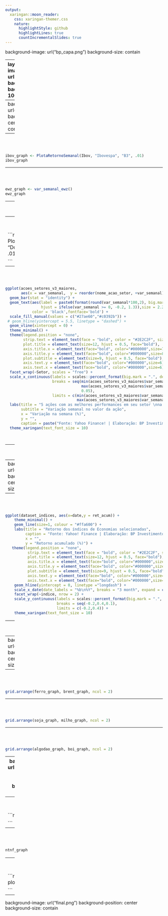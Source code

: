 ---
output:
  xaringan::moon_reader:
    css: xaringan-themer.css
    nature:
      highlightStyle: github
      highlightLines: true
      countIncrementalSlides: true
---
background-image: url("bp_capa.png")
background-size: contain

---
layout:true
background-image: url("BP_BP_Hor_PB.png")
background-size: 300px
background-position: 100% 0.5%


```{r, include=FALSE, warning=FALSE}

options(htmltools.dir.version = FALSE)

### Tamanho padrão dos gráficos -----------------
knitr::opts_chunk$set(
  fig.width=9,
  fig.height=6, 
  fig.retina=3,
 # fig.showtext = TRUE,
  out.width = "100%",
  cache = FALSE,
  echo = TRUE,
  message = FALSE, 
  warning = FALSE,
  fig.show = TRUE,
  hiline = TRUE
)


library(xaringanthemer)

xaringanthemer::style_mono_light(base_color = "#3c3c3c")


library(tidyverse)
library(Cairo)
library(gridExtra)
library(lubridate)
library(kableExtra)
library(readxl)
library(formattable)
library(sidrar)
library(rbcb)
library(ipeadatar)
library(fredr)
library(ggthemes)
library(qrmdata)
library(quantmod)
library(tidyquant)
library(ralger)
library(PerformanceAnalytics)
library(gridExtra)
library(reticulate)
library(Quandl)
library(timetk)
library(scales)
library(GetTDData)
library(RColorBrewer)
library(ggrepel)
library(XML)
library(glue)
library(bizdays)

options(scipen = 999)


#setwd("C:\\Users\\pc\\Desktop\\BP_Investimentos\\BPMacro\\docs")

```


```{r, include=FALSE, warning=FALSE}

# segunda-feira
dt_inicio_semana = as.Date("2021-12-27")

# sexta-feira
dt_fim_semana = as.Date("2021-12-31")
dt_commoditie_final_semana = "31/12/2021"


#setwd("C:\\Users\\pc\\Desktop\\BP_Investimentos\\BPMacro\\docs")
setwd("C:\\Users\\BI-Assessor\\Desktop\\BP_Investimentos\\BPMacro\\docs")


# Configura API Fred
fred_key <- "5b0e1127100c4f575b6f76a23fcdfcfe"
fredr_set_key(fred_key)


################################################################################
######## Função - Leitura ------------------------------------------------------
################################################################################

LimpaBase <- function(Tabela){
  
  Tabela %>%
    mutate(Semana = epiweek(date),
           Ano = year(date)) %>%
    filter(!is.na(value))
}

TabelaVix <- data.frame(date = as.Date("2021-09-24"), # inserir última sexta-feira
                        series_id = "VIXCLS",
                        value = 17.75, # inserir último valor da sexta-feira
                        realtime_start = NA,
                        realtime_end = NA,
                        Semana = 38, # aumentar número da semana
                        Ano = 2021)

################################################################################
######## Baixa Tabelas ---------------------------------------------------------
################################################################################

DJCA <- fredr("DJCA") %>%
  LimpaBase()

SP500 <- fredr("SP500") %>%
  LimpaBase()

Vix <- fredr("VIXCLS") %>%
  LimpaBase() %>%
  bind_rows(TabelaVix)

Ibov <- ipeadata("GM366_IBVSP366") %>%
  LimpaBase()


Dolar <- ipeadata("GM366_ERC366") %>%
  LimpaBase()


Euro <- ipeadata("GM366_EUROC366") %>%
  LimpaBase()


################################################################################
####### Define função que plota retorno semanal --------------------------------
################################################################################

PlotaRetornoSemanal <- function(Tabela, Nome, Fonte, step) {
  
  DataMaisRecente = as.character.Date(max(Tabela$date[is.numeric(Tabela$value)]), 
                                      format = "%d/%m/%Y")
  
  
  ### condição para registrar negativos e positivos com cores diferentes ### 
  
  Tabela <- Tabela %>%
    group_by(Ano, Semana) %>%
    filter(date == max(date)) %>%
    ungroup() %>%
    mutate(VarSemanal = value/lag(value)-1) %>%
    filter(Ano == 2021) %>%
    select(VarSemanal, Semana) %>% 
    mutate(Color = ifelse(VarSemanal < 0, "negativo","green"))
    

    ggplot(Tabela, aes(x = Semana,  y = VarSemanal, fill = Color)) + 
    geom_col() + 
    geom_text(aes(label = paste0(format(round(VarSemanal*100,2), big.mark = ".", decimal.mark = ","),"%"),
                  vjust = ifelse(VarSemanal >= 0, -0.5, 1.5)),size = 2.2,
                  color = 'black',fontface='bold') +
    scale_fill_manual(values = c("#27ae60","#c0392b")) +
    geom_hline(yintercept = 0) +
    theme_minimal() +
    scale_y_continuous(labels = scales::percent_format(big.mark = ".", decimal.mark = ","),
                       breaks = seq(-1,1,step),
                       limits = c(min(Tabela$VarSemanal)-0.005, max(Tabela$VarSemanal)+0.005)) + 
  theme(legend.position = "none",
          strip.text = element_text(face = "bold", color = "#2E2C2F", size = "11"),
          plot.title = element_text(size=15, hjust = 0.5, face="bold"),
          axis.title.x = element_text(face="bold", color="#000000",size = 9),
          axis.title.y = element_text(face="bold", color="#000000",size = 9),
          plot.subtitle = element_text(size=9, hjust = 0.5, face="bold"),
          axis.text.y = element_text(face="bold", color="#000000",size = 8),
          axis.text.x = element_text(face="bold", color="#000000",size = 8)) +
    labs(title = paste(Nome, "-", "Variação Semanal"), y = "Variação",
         subtitle = paste("Última atualização:", 
                          DataMaisRecente),
         caption = paste("Fonte:", Fonte, "| Elaboração: BP Investimentos")) +
    scale_x_continuous(breaks = 1:52, expand = c(0,0.5)) +
    theme_xaringan(text_font_size = 10)
  

}


####################################################################################
###### EWZ -------------------------------------------------------------------------
####################################################################################


var_semanal_ewz <- function() {
  
  
  # Obtain Treasury yield data
  ewz <- getSymbols(Symbols = "EWZ", src = "yahoo", auto.assign = FALSE)
  
  
  # coluna com data
  ewz <- data.frame(date=index(ewz), coredata(ewz))
  
  # filtrando a partir de 2020
  ewz_fil <- ewz %>%
    dplyr::select(date, EWZ.Close) %>% 
    dplyr::rename(Close = "EWZ.Close") %>% 
    dplyr::filter(date >= "2021-01-01")
  
  # removendo NA
  ewz_fil <- na.omit(ewz_fil)
  
  ewz_fil_var <- ewz_fil %>%
  #  filter(date >= "2021-01-01") %>%
    as.data.frame() %>% 
    mutate(dia = weekdays(date),
           semana = epiweek(date)) %>% 
 #   filter(dia %in% c("segunda-feira", "sexta-feira")) %>% 
    filter(dia %in% c("segunda-feira", "quinta-feira")) %>% 
    mutate(var_semanal =  Close/lag(Close)-1) %>% 
#    filter(dia %in% c("sexta-feira")) %>% 
    filter(dia %in% c("quinta-feira")) %>% 
    mutate(Color = ifelse(var_semanal < 0, "negativo","green"))
  
  

  DataMaisRecente <- ewz_fil_var %>% 
    slice(which.max(date)) %>% 
    select(date)
  
  
  
  graph_ewz <- ggplot(ewz_fil_var, aes(x = semana,  y = var_semanal, fill = Color)) + 
    geom_col() + 
    geom_text(aes(label = paste0(format(round(var_semanal*100,2), big.mark = ".", decimal.mark = ","),"%"),
                  vjust = ifelse(var_semanal >= 0, -0.5, 1.5)),size = 2.2,
              color = 'black',fontface='bold') +
   scale_fill_manual(values = c("#27ae60","#c0392b")) +
    geom_hline(yintercept = 0) +
    theme_minimal() +
     scale_y_continuous(labels = scales::percent_format(big.mark = ".", decimal.mark = ","),
                       breaks = seq(-1,1,0.05),
                       limits = c(min(ewz_fil_var$var_semanal)-0.05,max(ewz_fil_var$var_semanal)+ 0.05)) + 
     theme(legend.position = "none",
          strip.text = element_text(face = "bold", color = "#2E2C2F", size = "11"),
          plot.title = element_text(size=15, hjust = 0.5, face="bold"),
          axis.title.x = element_text(face="bold", color="#000000",size = 9),
          axis.title.y = element_text(face="bold", color="#000000",size = 9),
          plot.subtitle = element_text(size=9, hjust = 0.5, face="bold"),
          axis.text.y = element_text(face="bold", color="#000000",size = 8),
          axis.text.x = element_text(face="bold", color="#000000",size = 8)) +
    labs(title = paste("EWZ - Variação Semanal"),
         y = "Variação",
         x = "Semana",
         subtitle = paste("Última atualização:", 
                          format(DataMaisRecente, "%d/%m/%Y")),
         caption = paste("Fonte: Yahoo Finance! | Elaboração: BP Investimentos")) +
    scale_x_continuous(breaks = 1:52, expand = c(0,0.5)) +
    theme_xaringan(text_font_size = 10)
  
  

  
  return(graph_ewz)
  
  
}


##########################################################################################
############## Variação semanal ações ----------------------------------------------------
##########################################################################################


#################################################################
##### Função para capturar dados de setores ---------------------
#################################################################

# indicadores_acao <- function(page) {
#   
#   
#   tabela <- table_scrap(paste0("https://www.ivalor.com.br/empresas/listagem?p=",page))
#   
#   
#   return(tabela)
#   
# }
# 
# paginas <- c(1,2,3,4,5,6,7,8,9,10,11,12,13,14,15,16,17,18,19,20,21,22,23,24,25,26,27)
# 
# # aplicando loop para obter os indicadores das ações armazenados em um só dataframe
# indicadores_setores <- map_df(paginas, indicadores_acao)
# 
# indicadores_setores_v2 <- indicadores_setores %>% 
#   mutate(Ações = strsplit(as.character(Ações), " ")) %>% 
#   unnest(Ações)
# 
# indicadores_setores_v2$Ações <- str_trim(indicadores_setores_v2$Ações)
# 
# indicadores_setores_v2 <- indicadores_setores_v2 %>% filter(Ações != "")
# 
# indicadores_setores_v2 <- indicadores_setores_v2 %>% dplyr::mutate(acoes_sa = paste0(Ações, ".SA"))
# 
# 
# write.csv2(indicadores_setores_v2, "indicadores_setores_v2.csv", row.names = F)

######################################################################################
############# Buscando ações ---------------------------------------------------------
######################################################################################


indicadores_setores_v2 <- read.csv2("indicadores_setores_v2.csv")


# acoes_setores <- tq_get(indicadores_setores_v2$acoes_sa,
#                         from = dt_inicio_semana,
#                         to = dt_fim_semana,
#                         get = "stock.prices")
# 
# 
# # # Salvando em csv ------------------------
# write.csv2(acoes_setores, "acoes_setores.csv", row.names = F)


# # Carregando csv -----------------------
 acoes_setores <- read.csv2("acoes_setores.csv")


acoes_setores$date <- ymd(acoes_setores$date)

# Unindo com banco de setores --------------------------------
acoes_setores_v2 <- acoes_setores %>% left_join(indicadores_setores_v2, by = c("symbol" = "acoes_sa"))

# Vetor de tickets repetidos de ações ------------------------------
tickets_repetidos <- c("BIDI4.SA", "BIDI3.SA", "SAPR4.SA", "ELET6.SA")

# Removendo ações com pouco volume; Removendo ações com tickets repetidos; Filtrando seg e sex; 
# Criando a variação semanal; Criando nova coluna com o nome da ação; selecionando colunas de interesse
acoes_setores_v3 <- acoes_setores_v2 %>%
  mutate(dia = weekdays(date)) %>% 
  dplyr::filter(volume >= 500000) %>% 
  dplyr::filter(!symbol %in% tickets_repetidos) %>% 
  dplyr::filter(dia %in% c("terça-feira", "quinta-feira")) %>% 
  dplyr::group_by(symbol) %>% 
  dplyr::mutate(var_semanal =  (close/lag(close))-1) %>% 
  dplyr::filter(dia %in% c("quinta-feira")) %>% 
  dplyr::mutate(Color = ifelse(var_semanal < 0, "negativo","green")) %>% 
  dplyr::filter(date == max(date)) %>% 
  dplyr::mutate(nome_acao_setor = paste0(Empresa, " (",Ações, ")")) %>% 
  dplyr::select(nome_acao_setor, date, var_semanal, dia, Color, Setor)


# 5 maiores altas da semana em cada grupo ----------------------
acoes_setores_v3_maiores <- acoes_setores_v3 %>% 
  arrange(desc(var_semanal)) %>% 
  group_by(Setor) %>%
  slice(1:5) %>% 
  filter(Setor %in% c("Bens Industriais", "Consumo Cíclico",
                      "Consumo não Cíclico", "Financeiro",
                      "Materiais Básicos", "Petróleo. Gás e Biocombustíveis",
                      "Tecnologia da Informação", "Utilidade Pública", "Saúde"))


# 5 menores altas da semana em cada grupo ----------------------
acoes_setores_v3_menores <- acoes_setores_v3 %>% 
  arrange(var_semanal) %>% 
  group_by(Setor) %>%
  slice(1:5) %>% 
  filter(Setor %in% c("Bens Industriais", "Consumo Cíclico",
                      "Consumo não Cíclico", "Financeiro",
                      "Materiais Básicos", "Petróleo. Gás e Biocombustíveis",
                      "Tecnologia da Informação", "Utilidade Pública", "Saúde"))

# 
# # Unindo bancos ---------------------------------
# acoes_setores_complete <- rbind(acoes_setores_v3_maiores, acoes_setores_v3_menores)
# 
# 
# # Selecionando setores de interesse ------------------------------------
# acoes_setores_complete <- acoes_setores_complete %>% filter(Setor %in% c("Bens Industriais", "Consumo Cíclico",
#                                                                           "Consumo não Cíclico", "Financeiro",
#                                                                           "Materiais Básicos", "Petróleo. Gás e Biocombustíveis",
#                                                                            "Tecnologia da Informação", "Utilidade Pública"))
# 
# 
# # Transformando em dataframe --------------------------------
# acoes_setores_complete <- acoes_setores_complete %>% as.data.frame()
# 
# 
# # Gráfico 1  -----------------------------------------
# 
# acoes_setores_complete_pt1 <- acoes_setores_complete %>%
#                               filter(Setor %in% c("Bens Industriais", "Consumo Cíclico",
#                                                    "Consumo não Cíclico", "Financeiro"))
# 
# 
# # Gráfico 2  -----------------------------------------
# 
# acoes_setores_complete_pt2 <- acoes_setores_complete %>%
#   filter(Setor %in% c("Materiais Básicos", "Petróleo. Gás e Biocombustíveis",
#                       "Tecnologia da Informação", "Utilidade Pública"))


##########################################################################################
############ Retorno Índices -------------------------------------------------------------
##########################################################################################




#################################################################
##### Função dos retornos e volatilidade por setor --------------
#################################################################


indexes <- c("^BVSP", "^GSPC", "^IXIC", "^FTSE", "^GDAXI", "^FCHI",
             "^STOXX50E", "^N225", "000001.SS","^KS11")


  cotacao_do_setor <- quantmod::getSymbols(indexes, # vetor com os dados
                                 src = "yahoo", # fonte
                                 from="2021-01-01", # data inicial
                                 #  to="2021-04-02", # data final
                                 periodicity="daily", # cotação diária
                                 auto.assign = T,
                                 warnings = F)
  
  china <- `000001.SS`
  
  ###################### Calculando o Retorno ######################
  
  calc_ret_index <- function(index) {
  
  # calculando o retorno 
    dataset_test <- PerformanceAnalytics::Return.calculate(index, method = "discrete")
  
  # transformando NA em zero
    dataset_test[1,] = 0 
  
  # removendo NA
    dataset_test <- na.omit(dataset_test)
    
    dataset_test <- dataset_test[,4]
  
  # pesos 
    dataset_test <- PerformanceAnalytics::Return.portfolio(dataset_test)
  
  # transformando em dataframe
    dataset_test <- data.frame(date=index(dataset_test), coredata(dataset_test))
  
  # criando coluna com nome da carteira e mudando nome do retorno // calculando retorno acumulado //  retorno começando em zero
    teste <- dataset_test %>%
    dplyr::rename(retorno_diario = "portfolio.returns") %>%
    dplyr::mutate(cr = cumprod(1 + retorno_diario)) %>%
    dplyr::mutate(ret_acum = (cr - 1)) %>% 
    dplyr::select(date, ret_acum)
  
  return(teste)
  
  }
  
  FTSE_ret <- as.data.frame(calc_ret_index(FTSE))  
  BVSP_ret <- as.data.frame(calc_ret_index(BVSP))  
  GSPC_ret <- as.data.frame(calc_ret_index(GSPC))  
  GDAXI_ret <- as.data.frame(calc_ret_index(GDAXI))  
  IXIC_ret <- as.data.frame(calc_ret_index(IXIC))  
  FCHI_ret <- as.data.frame(calc_ret_index(FCHI))  
  STOXX50E_ret <- as.data.frame(calc_ret_index(STOXX50E))  
  N225_ret <- as.data.frame(calc_ret_index(N225))  
  china_ret <- as.data.frame(calc_ret_index(china)) 
  KS11_ret <- as.data.frame(calc_ret_index(KS11))  
  
  
  FTSE_ret <- FTSE_ret %>% dplyr::mutate(indice = "FTSE 100 (Inglaterra)")
  BVSP_ret <- BVSP_ret %>% dplyr::mutate(indice = "Ibovespa (Brasil)")
  IXIC_ret <- IXIC_ret %>% dplyr::mutate(indice = "Nasdaq (EUA)")
  GSPC_ret <- GSPC_ret %>% dplyr::mutate(indice = "S&P 500 (EUA)")
  GDAXI_ret <- GDAXI_ret %>% dplyr::mutate(indice = "DAX (Alemanha)")
  FCHI_ret <- FCHI_ret %>% dplyr::mutate(indice = "CAC 40 (França)")
  STOXX50E_ret <- STOXX50E_ret %>% dplyr::mutate(indice = "Euro Stoxx 50 (Zona do Euro)")
  N225_ret <- N225_ret %>% dplyr::mutate(indice = "Nikkei 225 (Japão)")
  china_ret <- china_ret %>% dplyr::mutate(indice = "SSE Index (China)")
  KS11_ret <- KS11_ret %>% dplyr::mutate(indice = "KOSPI Index (Coreia do Sul)")
  
  
  dataset_indices <- rbind(FTSE_ret,IXIC_ret, BVSP_ret, GSPC_ret, GDAXI_ret, FCHI_ret, STOXX50E_ret, N225_ret, china_ret, KS11_ret)


  
##############################################################
##### Titulos de 10 anos USA --------------------------------
##############################################################

# Obtain Treasury yield data
t10yr <- getSymbols(Symbols = "DGS10", src = "FRED", auto.assign = FALSE)


# coluna com data
t10yr_df <- data.frame(date=index(t10yr), coredata(t10yr))

# filtrando a partir de 2020
t10yr_df_F <- t10yr_df %>% dplyr::filter(date >= "2020-01-03")

# removendo NA
t10yr_df_F <- na.omit(t10yr_df_F)



##############################################################
##### Titulos de 30 anos USA ---------------------------------
##############################################################

# Obtain Treasury yield data
t30yr <- getSymbols(Symbols = "DGS30", src = "FRED", auto.assign = FALSE)

# coluna com data
t30yr_df <- data.frame(date=index(t30yr), coredata(t30yr))

# filtrando a partir de 2020
t30yr_df_F <- t30yr_df %>% dplyr::filter(date >= "2020-01-01")

# removendo NA
t30yr_df_F <- na.omit(t30yr_df_F)



##############################################################
##### Titulos de 5 anos USA ---------------------------------
##############################################################

# Obtain Treasury yield data
t05yr <- getSymbols(Symbols = "DGS5", src = "FRED", auto.assign = FALSE)

# coluna com data
t05yr_df <- data.frame(date=index(t05yr), coredata(t05yr))

# filtrando a partir de 2020
t05yr_df_F <- t05yr_df %>% dplyr::filter(date >= "2020-01-01")

# removendo NA
t05yr_df_F <- na.omit(t05yr_df_F)


##################################################################
############### Gráfico com todos os titulos ---------------------
##################################################################

# juntando todos os bounds
all_bounds <- list(t10yr_df_F, t30yr_df_F, t05yr_df_F) %>%
               purrr::reduce(full_join, by = "date")

# renomeando as colunas
all_bounds <- all_bounds %>% dplyr::rename(`30 anos` = "DGS30",
                                    `10 anos` = "DGS10",
                                    `5 anos` = "DGS5")

# transformando dataset em long
all_bounds_gather <- all_bounds %>% gather(titulo_ano, rendimento, -date)

# observando se tem NA
which(is.na(all_bounds_gather$rendimento), arr.ind=TRUE)

# definindo a ordem da legenda
all_bounds_gather$titulo_ano <- factor(all_bounds_gather$titulo_ano,
                                       levels = c("5 anos",
                                                  "10 anos",
                                                  "30 anos"))




################################################################################
#################### Commodities --------------------------------------------------
################################################################################


# usando a versão e o enviroment desejado do Anaconda ----------------------
#use_python("C:\\Users\\pc\\anaconda3\\python.exe", required = TRUE)


# conferindo a versão e o enviroment ----------------------------
#repl_python()


#reticulate::py_install("investpy", pip = TRUE, envname = "r-reticulate")



# pacotes Python ------------------------------------
pd <- import("pandas")
# matplotlib <- import("matplotlib")
# random <- import("random")
# statsmodels <- import("statsmodels")
# np <- import("numpy")
# math <- import("math")
wb <- import("pandas_datareader")
investpy <- import("investpy")



############ Petróleo -------------------------------------

# Crude Oil Futures, Continuous Contract #1 (CL1) (Front Month)


search_result_brent <- investpy$search_quotes(text = "Brent Oil", n_results = as.integer(1))


brent_futuro <- search_result_brent$retrieve_historical_data(from_date = '01/01/2020', to_date = dt_commoditie_final_semana)


# coluna com data
brent_futuro$data <- row.names(brent_futuro)
brent_futuro$data <- ymd(brent_futuro$data)


brent_graph <- ggplot(brent_futuro, aes(x = data, y = Close)) +
  geom_line(size = 1.1, colour = "#ffa600") +
  labs(y="Preço do contrato futuro (em Dólar)", x="", fill="",
       title = "Petróleo Brent Futuros - Dez 21 (BZ1)",
       caption = "Fonte: Investing.com | Elaboração: BP Investimentos",
       colour = "") +
  theme_minimal() +
  theme(legend.position = "bottom",
        strip.text = element_text(face = "bold", size = "11"),
        plot.title = element_text(size=17, hjust = 0.5, face="bold"),
        plot.subtitle = element_text(color = "dodgerblue4", hjust = 0.5, face="bold", size = 12),
        axis.text.y = element_text(face="bold", color="#000000",size=10),
        axis.text.x = element_text(face="bold", color="#000000",size=10),
        axis.title.y = element_text(size = 10)) +
  scale_y_continuous(labels = scales::dollar_format(prefix = "US$",
                                                    big.mark = ".",
                                                    decimal.mark = ","),
                     breaks = c(15,25,35,45,55,65,75,85,95),
                     limits = c(15,95)) +
  scale_x_date(date_labels = "%b\n%Y", breaks = "3 month") +
  theme_xaringan(text_font_size = 10)


############## Ferro ---------------------------------------

# https://br.investing.com/commodities/iron-ore-62-cfr-futures-streaming-chart

search_result <- investpy$search_quotes(text = "Iron CFR Futures", n_results = as.integer(1))


ferro_futuros <- search_result$retrieve_historical_data(from_date = '01/01/2020', to_date = dt_commoditie_final_semana)


# coluna com data
ferro_futuros$data <- row.names(ferro_futuros)
ferro_futuros$data <- ymd(ferro_futuros$data)


ferro_graph <- ggplot(ferro_futuros, aes(x = data, y = Close)) +
  geom_line(size = 1.1, colour = "#ffa600") +
  labs(y="Preço do contrato futuro (em Dólar)", x="", fill="",
       title = "Minério de ferro 62% Futuros",
       caption = "Fonte: Investing.com | Elaboração: BP Investimentos",
       colour = "") +
  theme_minimal() +
  theme(legend.position = "bottom",
        strip.text = element_text(face = "bold", size = "11"),
        plot.title = element_text(size=17, hjust = 0.5, face="bold"),
        plot.subtitle = element_text(color = "dodgerblue4", hjust = 0.5, face="bold", size = 12),
        axis.text.y = element_text(face="bold", color="#000000",size=10),
        axis.text.x = element_text(face="bold", color="#000000",size=10),
        axis.title.y = element_text(size = 10)) +
  scale_y_continuous(labels = scales::dollar_format(prefix = "US$",
                                                    big.mark = ".",
                                                    decimal.mark = ","),
                     breaks = c(70,110,150,190,230),
                     limits = c(70, 230)) +
  scale_x_date(date_labels = "%b\n%Y", breaks = "3 month") +
  theme_xaringan(text_font_size = 10)



############ Soja -------------------------------------


search_result_soja <- investpy$search_quotes(text = "us-soybeans", n_results = as.integer(1))


soja_futuro <- search_result_soja$retrieve_historical_data(from_date = '01/01/2020', to_date = dt_commoditie_final_semana)


# coluna com data
soja_futuro$data <- row.names(soja_futuro)
soja_futuro$data <- ymd(soja_futuro$data)


soja_graph <- ggplot(soja_futuro, aes(x = data, y = Close)) +
  geom_line(size = 1.1, colour = "#ffa600") +
  labs(y="Preço do contrato futuro (em Dólar)", x="", fill="",
       title = "Soja NY Futuros - Dez 21 (ZSX1)",
       caption = "Fonte: Investing.com | Elaboração: BP Investimentos",
       colour = "") +
  theme_minimal() +
  theme(legend.position = "bottom",
        strip.text = element_text(face = "bold", size = "11"),
        plot.title = element_text(size=17, hjust = 0.5, face="bold"),
        plot.subtitle = element_text(color = "dodgerblue4", hjust = 0.5, face="bold", size = 12),
        axis.text.y = element_text(face="bold", color="#000000",size=10),
        axis.text.x = element_text(face="bold", color="#000000",size=10),
        axis.title.y = element_text(size = 10)) +
  scale_y_continuous(labels = scales::dollar_format(prefix = "US$",
                                                    big.mark = ".",
                                                    decimal.mark = ","),
                     breaks = seq(800,1800,200),
                     limits = c(800,1800)) +
  scale_x_date(date_labels = "%b\n%Y", breaks = "3 month") +
  theme_xaringan(text_font_size = 10)


############ Milho -------------------------------------


search_result_milho <- investpy$search_quotes(text = "us-corn", n_results = as.integer(1))


milho_futuro <- search_result_milho$retrieve_historical_data(from_date = '01/01/2020', to_date = dt_commoditie_final_semana)


# coluna com data
milho_futuro$data <- row.names(milho_futuro)
milho_futuro$data <- ymd(milho_futuro$data)


milho_graph <- ggplot(milho_futuro, aes(x = data, y = Close)) +
  geom_line(size = 1.1, colour = "#ffa600") +
  labs(y="Preço do contrato futuro (em Dólar)", x="", fill="",
       title = "Milho NY Futuros - Dez 21 (ZCZ1)",
       caption = "Fonte: Investing.com | Elaboração: BP Investimentos",
       colour = "") +
  theme_minimal() +
  theme(legend.position = "bottom",
        strip.text = element_text(face = "bold", size = "11"),
        plot.title = element_text(size=17, hjust = 0.5, face="bold"),
        plot.subtitle = element_text(color = "dodgerblue4", hjust = 0.5, face="bold", size = 12),
        axis.text.y = element_text(face="bold", color="#000000",size=10),
        axis.text.x = element_text(face="bold", color="#000000",size=10),
        axis.title.y = element_text(size = 10)) +
  scale_y_continuous(labels = scales::dollar_format(prefix = "US$",
                                                    big.mark = ".",
                                                    decimal.mark = ","),
                     breaks = seq(250,800,100),
                     limits = c(250,800)) +
  scale_x_date(date_labels = "%b\n%Y", breaks = "3 month") +
  theme_xaringan(text_font_size = 10)


############ Algodão -------------------------------------


search_result_algodao <- investpy$search_quotes(text = "us-cotton-no.2", n_results = as.integer(1))


algodao_futuros <- search_result_algodao$retrieve_historical_data(from_date = '01/01/2020', to_date = dt_commoditie_final_semana)


# coluna com data
algodao_futuros$data <- row.names(algodao_futuros)
algodao_futuros$data <- ymd(algodao_futuros$data)


algodao_graph <- ggplot(algodao_futuros, aes(x = data, y = Close)) +
  geom_line(size = 1.1, colour = "#ffa600") +
  labs(y="Preço do contrato futuro (em Dólar)", x="", fill="",
       title = "Algodão NY nº2 Futuros - Dez 21 (CTZ1)",
       caption = "Fonte: Investing.com | Elaboração: BP Investimentos",
       colour = "") +
  theme_minimal() +
  theme(legend.position = "bottom",
        strip.text = element_text(face = "bold", size = "11"),
        plot.title = element_text(size=17, hjust = 0.5, face="bold"),
        plot.subtitle = element_text(color = "dodgerblue4", hjust = 0.5, face="bold", size = 12),
        axis.text.y = element_text(face="bold", color="#000000",size=10),
        axis.text.x = element_text(face="bold", color="#000000",size=10),
        axis.title.y = element_text(size = 10)) +
  scale_y_continuous(labels = scales::dollar_format(prefix = "US$",
                                                    big.mark = ".",
                                                    decimal.mark = ","),
                     breaks = seq(40,120,20),
                     limits = c(40,120)) +
  scale_x_date(date_labels = "%b\n%Y", breaks = "3 month") +
  theme_xaringan(text_font_size = 10)



############ Boi Gordo -------------------------------------


search_result_boi_gordo <- investpy$search_quotes(text = "live-cattle", countries = as.list("brazil"), n_results = as.integer(1))


boi_gordo_futuros <- search_result_boi_gordo$retrieve_historical_data(from_date = '01/01/2020', to_date = dt_commoditie_final_semana)


# coluna com data
boi_gordo_futuros$data <- row.names(boi_gordo_futuros)
boi_gordo_futuros$data <- ymd(boi_gordo_futuros$data)


boi_graph <- ggplot(boi_gordo_futuros, aes(x = data, y = Close)) +
  geom_line(size = 1.1, colour = "#ffa600") +
  labs(y="Preço do contrato futuro (em Real)", x="", fill="",
       title = "Boi Gordo Futuros - Dez 21 (BGIc1)",
       caption = "Fonte: Investing.com | Elaboração: BP Investimentos",
       colour = "") +
  theme_minimal() +
  theme(legend.position = "bottom",
        strip.text = element_text(face = "bold", size = "11"),
        plot.title = element_text(size=17, hjust = 0.5, face="bold"),
        plot.subtitle = element_text(color = "dodgerblue4", hjust = 0.5, face="bold", size = 12),
        axis.text.y = element_text(face="bold", color="#000000",size=10),
        axis.text.x = element_text(face="bold", color="#000000",size=10),
        axis.title.y = element_text(size = 10)) +
  scale_y_continuous(labels = scales::dollar_format(prefix = "R$",
                                                    big.mark = ".",
                                                    decimal.mark = ","),
                     breaks = seq(180,330,30),
                     limits = c(180,330)) +
  scale_x_date(date_labels = "%b\n%Y", breaks = "3 month") +
  theme_xaringan(text_font_size = 10)



##############################################################################################
########### RENDA FIXA -----------------------------------------------------------------------
##############################################################################################


# fazendo download das NTN-B's
GetTDData::download.TD.data('NTN-B')
ntnb <- GetTDData::read.TD.files(dl.folder = 'TD Files',
                                 asset.codes = 'NTN-B')


ntnb <- ntnb %>% filter(asset.code !="NTN-B 150535")



download.TD.data('NTN-F')
ntnf <- read.TD.files(dl.folder = 'TD Files',
                      asset.codes = 'NTN-F')


# filtrando a data de referência a partir de 2020
ntnb <- ntnb %>% filter(ref.date >= '2021-01-01')
ntnf <- ntnf %>% filter(ref.date >= '2021-01-01')



# gráfico das NTN-B's

ntnb_graph <- ggplot(ntnb, aes(x=ref.date, y=yield.bid*100, colour=asset.code))+
geom_line(size = 1.1)+
scale_x_date(breaks = date_breaks("1 month"),
               labels = date_format("%b\n%Y"))+
theme(axis.text.x=element_text(angle=45, hjust=1))+
      labs(x='', y='Rendimento anual (% a.a.)', colour = "Código",
      title='Tesouro IPCA+',
      subtitle = "Data de Referência: 01/01/2021",
      caption='Fonte: Tesouro Direto | Elaboração: BP Investimentos') +
theme_minimal() +
  theme(legend.position = "bottom",
        legend.title = element_text(size = 10),
        legend.text = element_text(size = 8),
        strip.text = element_text(face = "bold", size = "11"),
        plot.title = element_text(size=17, hjust = 0.5, face="bold"),
        plot.subtitle = element_text(hjust = 0.5, face="bold", size = 12),
        axis.text.y = element_text(face="bold", color="#000000",size=10),
        axis.text.x = element_text(face="bold", color="#000000",size=10),
        axis.title.y = element_text(size = 10)) + 
scale_y_continuous(labels = scales::number_format(decimal.mark = ",", big.mark = "."),
                     breaks = seq(1,6,0.5),
                     limits = c(1,6)) +
scale_colour_manual(values = c("#16a085","#341f97","#ff9ff3",
                               "#2980b9","#c0392b",
                               "#8e44ad","#f9ca24","#2c3e50",
                               "#95a5a6"),
                    drop = FALSE,
                    guide = guide_legend(
                      direction = "horizontal",
                      keyheight = unit(2, units = "mm"), 
                      keywidth = unit(25/length(labels), units = "mm"),
                      title.position = 'top',
                      title.hjust = 0.5,
                      label.hjust = 0.5,
                      nrow = 1,
                      byrow = TRUE,
                      reverse = FALSE,
                      label.position = "bottom")) +
  theme_xaringan(text_font_size = 10)



# gráfico das NTN-F's
 ntnf_graph <- ggplot(ntnf, aes(x=ref.date, y=yield.bid*100, colour=asset.code))+
    geom_line(size = 1.2)+
   # geom_hline(yintercept=0, colour='black')+
    scale_x_date(breaks = date_breaks("1 month"),
                 labels = date_format("%b\n%Y"))+
    labs(x='', y='Rendimento anual (% a.a.)', colour = "Código",
         title='Tesouro Prefixado com Juros Semestrais',
         subtitle = "Data de Referência: 01/01/2021",
      caption='Fonte: Tesouro Direto | Elaboração: BP Investimentos') +
   theme_minimal() +
  theme(legend.position = "bottom",
        legend.title = element_text(size = 10),
        legend.text = element_text(size = 8),
        strip.text = element_text(face = "bold", size = "11"),
        plot.title = element_text(size=17, hjust = 0.5, face="bold"),
        plot.subtitle = element_text(hjust = 0.5, face="bold", size = 12),
        axis.text.y = element_text(face="bold", color="#000000",size=10),
        axis.text.x = element_text(face="bold", color="#000000",size=10),
        axis.title.y = element_text(size = 10)) + 
scale_y_continuous(labels = scales::number_format(decimal.mark = ",", big.mark = "."),
                   breaks = seq(4,14,1),
                   limits = c(4,14)) +
scale_colour_manual(values = c("#173F5F", "#20639B", "#3CAEA3", "#F6D55C", "#ED553B"),
                    drop = FALSE,
                    guide = guide_legend(
                      direction = "horizontal",
                      keyheight = unit(2, units = "mm"), 
                      keywidth = unit(35/length(labels), units = "mm"),
                      title.position = 'top',
                      title.hjust = 0.5,
                      label.hjust = 0.5,
                      nrow = 1,
                      byrow = TRUE,
                      reverse = FALSE,
                      label.position = "bottom")) +
  theme_xaringan(text_font_size = 10)
 

 
########### Prefixado -------------------------------------------------

# 
# # Data de refrência -----------------
# dt_prefix = as.Date("2021-12-30")
# 
# 
# ####################################################################
# ### Taxa DI --------------------------------------------------------
# ####################################################################
# 
# 
# cdi <- get_series(c(CDI = 4389), start_date = "2010-01-02")
# 
#  #cdi <- cdi %>% filter(date <= "2021-11-26")
#   # cdi[3015,1] <- as.Date("2021-12-31")
#   # cdi[3015,2] <- as.numeric(9.15)
# 
# ####################################################################
# ### Captando e tratando dados --------------------------------------
# ####################################################################
# 
# ### Pesquisa por pregão B3
# 
# # http://www.b3.com.br/pt_br/market-data-e-indices/servicos-de-dados/market-data/historico/boletins-diarios/pesquisa-por-pregao/pesquisa-por-pregao/>
# 
# ### Leitura do arquivo Pricing Report BVBG.086
# 
# # <http://www.b3.com.br/data/files/99/04/3A/E5/38B80710E7BCA507DC0D8AA8/Catalogo%20de%20Taxonomia%20UP2DATA%20-%20Portugues.pdf>
# 
# 
# # Link para o arquivo ----------------------
# url = format(dt_prefix, "http://www.b3.com.br/pesquisapregao/download?filelist=PR%y%m%d.zip")
# 
# download.file(url, destfile = "pesquisa-pregao.zip", method = "auto")
# 
# 
# # Arquivo vem zipado 2x. Primeiro zip ------------------------
# filename_0 <- "pesquisa-pregao.zip"
# 
# # Segundo zip -----------------------------
# filename = format(dt_prefix, "PR%y%m%d.zip")
# 
# # Descompactando arquivos ------------------
# files = unzip(filename_0)
# files = unzip(files)
# 
# fname = max(files)
# 
# 
# negDoc = xmlInternalTreeParse(fname)
# negs = getNodeSet(negDoc, "//d:PricRpt", c(d="urn:bvmf.217.01.xsd"))
# negs[[1]]
# 
# 
# # Função para filtrar dados DI 1 ---------------------
# filtrando_contratos_DI1 <- function(node) {
#   ticker <- xmlValue(node[['SctyId']][['TckrSymb']])
#   if (str_detect(ticker, "^DI1")) {
#     extraindo_dados_DI1(ticker, node)
#   } else {
#     NULL
#   }
# }
# 
# ### Pesquisa por pregão B3
# # Função para extrair dados DI 1 ---------------------------
# extraindo_dados_DI1 <- function(ticker, node) {
#   refdate <- xmlValue(node[['TradDt']][['Dt']])
#   attrib <- node[['FinInstrmAttrbts']]
# 
#   data.frame(
#     refdate = refdate,
#     ticker = ticker,
#     contratos_em_aberto = as.numeric(xmlValue(attrib[['OpnIntrst']])),
#     n_negocios = as.numeric(xmlValue(attrib[['RglrTxsQty']])),
#     contratos_negociados = as.numeric(xmlValue(attrib[['FinInstrmQty']])),
#     volume_reais = as.numeric(xmlValue(attrib[['NtlFinVol']])),
#     valor_fechamento = as.numeric(xmlValue(attrib[['LastPric']])),
#     valor_ajuste_taxa = as.numeric(xmlValue(attrib[['AdjstdQtTax']])),
#     valor_ajuste = as.numeric(xmlValue(attrib[['AdjstdQt']])),
#     preco_abertura = as.numeric(xmlValue(attrib[['FrstPric']])),
#     preco_minimo = as.numeric(xmlValue(attrib[['MinPric']])),
#     preco_maximo = as.numeric(xmlValue(attrib[['MaxPric']])),
#     preco_medio = as.numeric(xmlValue(attrib[['TradAvrgPric']])),
#     stringsAsFactors = FALSE)
# }
# 
# 
# # Criando dataframe com dados XML ---------------------------
# #debugonce(extraindo_dados_DI1)
# negs_df <- negs %>% map_df(filtrando_contratos_DI1)
# 
# 
# # Organizando dataframe ------------------------
# negs_df %>%
#   arrange(desc(contratos_em_aberto))
# 
# 
# ### Gerando as datas de vencimento
# # Os códigos de vencimento seguem a convenção da B3
# #Os contratos futuros de DI1 tem vencimento no primeiro dia útil do mês
# 
# contract_to_maturity <- function(x) {
#   maturity_code <- str_sub(x, -3)
# 
#   year <- as.integer( str_extract(maturity_code, "\\d\\d$") ) + 2000
# 
#   m_ <- c(F = 1, G = 2, H = 3, J = 4, K = 5, M = 6, N = 7, Q = 8, U = 9, V = 10, X = 11, Z = 12)
#   month_code <- str_extract(maturity_code, "^.")
#   month <- m_[month_code] %>%
#     str_pad(2, pad = "0")
# 
#   glue("{year}-{month}-01") %>% as.Date()
# 
# }
# 
# 
# # Criando dataframe com dados XML ---------------------------
# 
# #debugonce(contract_to_maturity)
# 
# 
# negs_df <- negs_df %>%
#   mutate(vencimento = contract_to_maturity(ticker))
# 
# 
# refdate <- negs_df$refdate[1]
# 
# 
# 
# ##### Construindo a curva de taxas de juros prefixados ---------------
# 
# # incluir o primeiro vértice a curva de juros
# v_cdi <- cdi %>%
#   filter(date == refdate) %>%
#   mutate(
#     DataRef = refdate,
#     Vencimento = offset(DataRef, 1, "Brazil/ANBIMA"),
#     DU = 1,
#     Taxa = CDI) %>%
#   select(DataRef, Vencimento, DU, Taxa)
# 
# #v_cdi
# 
# v_di1 <- negs_df %>%
#   mutate(
#     VencimentoAj = following(vencimento, "Brazil/ANBIMA"),
#     DU = bizdays(refdate, VencimentoAj, "Brazil/ANBIMA")
#   ) %>%
#   rename(
#     DataRef = refdate,
#     Vencimento = VencimentoAj,
#     Taxa = valor_ajuste_taxa) %>%
#   select(DataRef, Vencimento, DU, Taxa)
# 
# #v_di1
# 
# curva_pre <- rbind(v_cdi, v_di1) %>% arrange(DU)
# 
# 
# write.csv2(curva_pre, paste0("curva-pre_", dt_prefix,".csv"), row.names = F)
# 

### gráfico -----


curva_seg <- read.csv2("curva-pre_2021-12-23.csv")

curva_sex <- read.csv2("curva-pre_2021-12-30.csv")



curvas <- rbind(curva_seg, curva_sex)


curvas$DataRef <- ymd(curvas$DataRef)
curvas$Vencimento <- ymd(curvas$Vencimento)


curvas$dia_semana <- weekdays(curvas$DataRef)


curvas$dia_semana <- paste0(format(curvas$DataRef, "%d/%m/%Y")," (", curvas$dia_semana, ")")


#curva_pre

plot_curvas_pre <- ggplot(curvas, aes(x = Vencimento, y = Taxa, colour = dia_semana, group = dia_semana)) +
  geom_line(size = 1.2) +
  theme_minimal() +
  labs(title = "Curvas de Juros (ETTJ Prefixado)",
       subtitle = "ETTJ = Estrutura a Termo da Taxa de Juros",
       colour = "",
       caption = "Fonte: B3 | Elaboração: BP Investimentos") +
    scale_x_date(date_labels = "%Y", breaks = "1 year", expand = c(0,100)) +
  theme(legend.position = "top",
          plot.caption = element_text(size= 10),
          legend.text = element_text(size = 11),
          strip.text = element_text(face = "bold", color = "#2E2C2F", size = "11"),
          plot.title = element_text(size=17, color = "black", hjust = 0.5, face="bold"),
          plot.subtitle = element_text(face="italic", size = 8, hjust = 0.5),
          axis.text.y = element_text(face="bold", color="#000000",size=10),
          axis.text.x = element_text(face="bold", color="#000000",size=10),
          axis.title.x = element_text(size = 10),
          axis.title.y = element_text(size = 10)) +
    scale_color_manual(values = c("#003f5c", "#bc5090"),
                       drop = FALSE,
                       guide = guide_legend(
                         direction = "horizontal",
                         keyheight = unit(2, units = "mm"), 
                         keywidth = unit(60/length(labels), units = "mm"),
                         label.hjust = 0.5,
                         nrow = 1,
                         byrow = TRUE,
                         reverse = FALSE,
                         label.position = "top")) +
  theme_xaringan(text_font_size = 10)
 

################################################################################
#################### Inflação --------------------------------------------------
################################################################################
# 
# 
# inflacao <- '/t/1737/n1/all/v/2266/p/all/d/v2266%2013' %>%
#   get_sidra(api=.) %>%
#   mutate(date = parse_date(`Mês (Código)`, format="%Y%m")) %>%
#   rename(indice = Valor) %>%
#   mutate(inflacao_mensal = (indice/lag(indice,1)-1)*100,
#          inflacao_anual = (indice/lag(indice,12)-1)*100) %>%
#   select(date, indice, inflacao_mensal, inflacao_anual)
# 
# 
# ######### Inflação mensal ########
# 
# ### condição para registrar negativos e positivos com cores diferentes ###
# inflacao <- inflacao %>% mutate(Color = ifelse(inflacao_mensal < 0, "negativo","green"))
# 
# 
# inflacao_12 <- inflacao %>% filter(date >= "2021-01-01")
# 
# 
# ### gráfico em barras ###
# inf_mensal_graph <- ggplot(data=inflacao_12, aes(x = date, y = inflacao_mensal, fill = Color)) +
#   geom_bar(position = "dodge", stat = "identity") +
#   labs(y="% a.m.",
#        x="",
#        title = "Inflação mensal medida pelo IPCA",
#        caption = "Fonte: Índice de Preços ao Consumidor Amplo (IPCA) - IBGE | Elaboração: BP Investimentos") +
#   geom_hline(yintercept = 0) +
#   geom_text(aes(label = paste0(format(round(inflacao_mensal,2), big.mark = ".", decimal.mark = ","),"%"),
#                 vjust = ifelse(inflacao_mensal >= 0, -0.5, 1.5)),size = 3,
#             color = 'black',fontface='bold') +
#   theme_minimal() +
#   theme(legend.position = "none",
#           strip.text = element_text(face = "bold", color = "#2E2C2F", size = "11"),
#           plot.title = element_text(size=11, hjust = 0.5, face="bold"),
#           axis.title.x = element_text(face="bold", color="#000000",size = 7),
#           axis.title.y = element_text(face="bold", color="#000000",size = 7),
#           plot.subtitle = element_text(size=9, hjust = 0.5, face="bold"),
#           axis.text.y = element_text(face="bold", color="#000000",size = 7),
#           axis.text.x = element_text(face="bold", color="#000000",size = 7)) +
#   scale_x_date(date_labels = "%b\n%Y", breaks = "1 month", expand = c(0,1)) +
#   scale_fill_manual(values = c("#27ae60","#c0392b")) +
#   scale_y_continuous(breaks = seq(0,max(inflacao_12$inflacao_mensal) + 0.2, 0.1),
#                      labels = scales::number_format(big.mark = ".", decimal.mark = ",", accuracy = 0.01),
#                      limits = c(0, max(inflacao_12$inflacao_mensal) + 0.2)) +
#   theme_xaringan(text_font_size = 7)
# 
# 
# 
# ########### Inflação em 12 meses #############
# 
# 
# ultimo_valor <- inflacao %>% # last trading day
#                 slice(which.max(date))
# 
# 
# inf_12meses_graph <- ggplot(data = inflacao %>% filter(date > "2020-01-01"), aes(x = date, y = inflacao_anual)) +
#   geom_line(size = 1, colour = "#ffa600") +
#   labs(title = "Inflação acumulada em 12 meses",
#        caption = "Fonte: Índice de Preços ao Consumidor Amplo (IPCA) - IBGE | Elaboração: BP Investimentos",
#        x='',
#        y="% a.a.") +
#   theme_minimal() +
#   theme(legend.position = "none",
#           strip.text = element_text(face = "bold", color = "#2E2C2F", size = "11"),
#           plot.title = element_text(size=11, hjust = 0.5, face="bold"),
#           axis.title.x = element_text(face="bold", color="#000000",size = 7),
#           axis.title.y = element_text(face="bold", color="#000000",size = 7),
#           plot.subtitle = element_text(size=9, hjust = 0.5, face="bold"),
#           axis.text.y = element_text(face="bold", color="#000000",size = 7),
#           axis.text.x = element_text(face="bold", color="#000000",size = 7)) +
#   scale_y_continuous(labels = scales::number_format(big.mark = ".", decimal.mark = ",", accuracy = 0.01)) +
#   scale_x_date(date_labels = "%b\n%Y", breaks = "3 month", expand = c(0,15)) +
#   geom_label_repel(data = ultimo_valor,
#                    aes(label = paste0(round(inflacao_anual,2),"%")),
#                    color = 'black',
#                    fontface = "bold",
#                    fill = '#ffa600') +
#   theme_xaringan(text_font_size = 7)
# 
# 
# 
# ############# Contribuição por grupo ################
# 
# 
# # variação dos grupos ao longo do mês
# variacao <- '/t/7060/n1/all/v/63/p/all/c315/7170,7445,7486,7558,7625,7660,7712,7766,7786/d/v63%202' %>%
#   get_sidra(api=.) %>%
#   mutate(date = parse_date(`Mês (Código)`, format='%Y%m')) %>%
#   select(date, "Geral, grupo, subgrupo, item e subitem", Valor) %>%
#   pivot_wider(names_from = "Geral, grupo, subgrupo, item e subitem",
#               values_from = Valor)
# 
# # peso de cada produto ao longo do mês
# peso <- '/t/7060/n1/all/v/66/p/all/c315/7170,7445,7486,7558,7625,7660,7712,7766,7786/d/v66%204' %>%
#   get_sidra(api=.) %>%
#   mutate(date = parse_date(`Mês (Código)`, format='%Y%m')) %>%
#   select(date, "Geral, grupo, subgrupo, item e subitem", Valor) %>%
#   pivot_wider(names_from = "Geral, grupo, subgrupo, item e subitem",
#               values_from = Valor)
# 
# # calculando a contribuição de cada grupo
# contribuicao <- (variacao[,-1]*peso[,-1]/100) %>%
#   mutate(date = variacao$date) %>%
#   select(date, everything())
# 
# 
# ### Inflação
# inflacao_grupo <- '/t/1737/n1/all/v/2266/p/all/d/v2266%2013' %>%
#   get_sidra(api=.) %>%
#   mutate(date = parse_date(`Mês (Código)`, format="%Y%m")) %>%
#   rename(indice = Valor) %>%
#   mutate(inflacao_mensal = (indice/lag(indice,1)-1)*100,
#          inflacao_anual = (indice/lag(indice,12)-1)*100) %>%
#   select(date, indice, inflacao_mensal, inflacao_anual)
# 
# 
# inflacao_grupo <- inflacao_grupo %>% filter("2021-01-01" <= date & date <= "2021-11-01")
# 
# # criando coluna com apenas o mês/ano
# contribuicao$mes_ano <- format(contribuicao$date, "%Y%m")
# inflacao_grupo$mes_ano <- format(inflacao_grupo$date, "%Y%m")
# 
# inflacao_grupo$date <- NULL
# inflacao_grupo$indice <- NULL
# 
# # unindo contribuição com a inflação
# contribuicao <- inner_join(contribuicao, inflacao_grupo, by="mes_ano")
# 
# # transformando dataset em 'long'
# contribuicao2 <- contribuicao %>% gather("setor","variação",-c(date,mes_ano,inflacao_mensal,inflacao_anual ))
# 
# # renomenado coluna setor
# contribuicao2$setor <-  recode(contribuicao2$setor,
#                                `1.Alimentação e bebidas` = "Alimentação e bebidas",
#                                `2.Habitação` = "Habitação",
#                                `3.Artigos de residência` =  "Artigos de residência",
#                                `4.Vestuário` = "Vestuário",
#                                `5.Transportes` = "Transportes",
#                                `6.Saúde e cuidados pessoais` = "Saúde e cuidados pessoais",
#                                `7.Despesas pessoais` = "Despesas pessoais",
#                                `8.Educação` = "Educação",
#                                `9.Comunicação` = "Comunicação")
# 
# 
# 
# 
# # criando coluna com nome do mês
# contribuicao2$mes <- month(contribuicao2$date)
# 
# # ajustando a ordem dos meses
# contribuicao2 <- contribuicao2 %>% mutate(mes = factor(case_when(mes == 1 ~ "Janeiro",
#                                                 mes == 2 ~ "Fevereiro",
#                                                 mes == 3 ~ "Março",
#                                                 mes == 4 ~ "Abril",
#                                                 mes == 5 ~ "Maio",
#                                                 mes == 6 ~ "Junho",
#                                                 mes == 7 ~ "Julho",
#                                                 mes == 8 ~ "Agosto",
#                                                 mes == 9 ~ "Setembro",
#                                                 mes == 10 ~ "Outubro",
#                                                 mes == 11 ~ "Novembro",
#                                                 mes == 12 ~ "Dezembro"),
#                          levels = c("Janeiro","Fevereiro","Março","Abril","Maio","Junho",
#                                     "Julho", "Agosto", "Setembro", "Outubro", "Novembro", "Dezembro")))
# 
# 
# # condição para registrar negativos e positivos com cores diferentes
# contribuicao2 <- contribuicao2 %>% mutate(Color = ifelse(variação < 0, "negativo","green"))
# 
# # ordenando setores
# contribuicao2$setor <-  factor(contribuicao2$setor, levels = c("Vestuário",
#                                                                "Transportes",
#                                                                "Saúde e cuidados pessoais",
#                                                                "Habitação",
#                                                                "Educação",
#                                                                "Despesas pessoais",
#                                                                "Comunicação",
#                                                                "Artigos de residência",
#                                                                "Alimentação e bebidas"))
# 
# # gráfico de impacto mensal por grupo, separado por mês
# vertical_sep_ipca <- ggplot(contribuicao2, aes(x=variação,y=setor,fill=Color))+
#   geom_col() +
#   labs(x="", y="", subtitle = "Variação acumulada em 2021 (%): 9,26\nVariação acumulada em 12 meses (%): 10,74", fill="",
#        caption = "Fonte: Índice de Preços ao Consumidor Amplo (IPCA) - IBGE | Elaboração: BP Investimentos",
#        title = "Contribuição, em pontos percentuais, de cada grupo do IPCA na inflação mensal. 2021") +
#   geom_vline(xintercept = 0) +
#   # geom_text(aes(label= round(variação,4)), size = 1.6, position = position_dodge(width = 0.85),
#   #           hjust = ifelse(contribuicao2$variação >= 0,-0.1, 1.1), color = 'black',fontface='bold') +
#   facet_wrap(~mes, ncol = 4) +
#   geom_text(aes(x = variação + 0.08 * sign(variação), label= round(variação,4)),
#             position = position_dodge(width = 0.9),
#             size = 1.8, color = 'black',fontface='bold') +
#   theme_minimal() +
#   theme(plot.title = element_text(face="bold", size = 12),
#         plot.subtitle = element_text(face="italic", size = 8),
#         plot.caption = element_text(size = 8),
#         axis.title.x = element_text(size=9, colour = "black"),
#         axis.title.y = element_text(size=9,  colour = "black"),
#         axis.text.y = element_text(face="bold", color="#000000",
#                                    size=6),
#         axis.text.x = element_text(face="bold", color="#000000",
#                                    size=6),
#         legend.position = "none") +
#   scale_x_continuous(limits = c(min(contribuicao2$variação) - 0.1, max(contribuicao2$variação) + 0.1),
#                      breaks = seq(min(contribuicao2$variação) - 0.1, max(contribuicao2$variação) + 0.1, 0.2),
#                      labels = scales::number_format(big.mark = ".", decimal.mark = ",", accuracy = 0.1)) +
#   scale_fill_manual(values = c("#27ae60","#c0392b")) +
#   theme_xaringan(text_font_size = 10)


# NA to "-" -------------------------------
opts <- options(knitr.kable.NA = "-")



```


```{css, echo=F}

  .remark-slide thead, .remark-slide tr:nth-child(odd) {
        background-color:  #84ace8;
      
  }

  .remark-slide thead, .remark-slide tr:nth-child(even) {
        background-color:  #ecf0f1;
  }
  
```

---
background-image: url("var_semanal.png")
background-position: center
background-size: contain

---


<br />
<br />


```{r echo=FALSE}

ibov_graph <- PlotaRetornoSemanal(Ibov, "Ibovespa", "B3", .01)
ibov_graph

```


---


<br />
<br />


```{r echo=FALSE}

ewz_graph <- var_semanal_ewz()
ewz_graph

```
  
---
<br />
<br />


```{r echo=FALSE}


sp500_plot <- PlotaRetornoSemanal(SP500, "S&P 500", "FED", .01)
sp500_plot

```


---
<br />
<br />


```{r echo=FALSE}


dolar_graph <- PlotaRetornoSemanal(Dolar, "Dólar", "Banco Central", .01)
dolar_graph

```


---
<br />
<br />


```{r echo=FALSE}

ggplot(acoes_setores_v3_maiores,
       aes(x = var_semanal,  y = reorder(nome_acao_setor, +var_semanal), fill = Color)) + 
  geom_bar(stat = "identity") + 
  geom_text(aes(label = paste0(format(round(var_semanal*100,2), big.mark = ".", decimal.mark = ","),"%"),
                hjust = ifelse(var_semanal >= 0, -0.2, 1.3)),size = 2.2,
            color = 'black',fontface='bold') +
  scale_fill_manual(values = c("#27ae60","#c0392b")) +
 # geom_hline(yintercept = 5.5, linetype = "dashed") +
  geom_vline(xintercept = 0) +
  theme_minimal() +
  theme(legend.position = "none",
        strip.text = element_text(face = "bold", color = "#2E2C2F", size = 7),
        plot.title = element_text(size=12, hjust = 0.5, face="bold"),
        axis.title.x = element_text(face="bold", color="#000000",size=7),
        axis.title.y = element_text(face="bold", color="#000000",size=8),
        plot.subtitle = element_text(size=9, hjust = 0.5, face="bold"),
        axis.text.y = element_text(face="bold", color="#000000",size=6),
        axis.text.x = element_text(face="bold", color="#000000",size=6)) +
  facet_wrap(~Setor, scales = "free") +
  scale_x_continuous(labels = scales::percent_format(big.mark = ".", decimal.mark = ",", accuracy = 1),
                     breaks = seq(min(acoes_setores_v3_maiores$var_semanal)-0.05,
                                  max(acoes_setores_v3_maiores$var_semanal)+ 0.05,
                                  0.05),
                     limits = c(min(acoes_setores_v3_maiores$var_semanal)-0.05,
                                max(acoes_setores_v3_maiores$var_semanal)+ 0.05)) +
  labs(title = "5 ações com as melhores performances em seu setor \nna última semana",
       subtitle = "Variação semanal no valor da ação",
       x = "Variação na semana (%)",
       y = "",
       caption = paste("Fonte: Yahoo Finance! | Elaboração: BP Investimentos\nNota: Apenas ações com movimentação de ao menos R$ 500.000,00 por dia.")) +
  theme_xaringan(text_font_size = 10)




```


---
<br />
<br />


```{r echo=FALSE}

ggplot(acoes_setores_v3_menores,
       aes(x = var_semanal,  y = reorder(nome_acao_setor, +var_semanal), fill = Color)) + 
  geom_bar(stat = "identity") + 
  geom_text(aes(label = paste0(format(round(var_semanal*100,2), big.mark = ".", decimal.mark = ","),"%"),
                hjust = ifelse(var_semanal >= 0, -0.2, 1.3)),size = 2.5,
            color = 'black',fontface='bold') +
  scale_fill_manual(values = c("#27ae60","#c0392b")) +
  # geom_hline(yintercept = 5.5, linetype = "dashed") +
  geom_vline(xintercept = 0) +
  theme_minimal() +
  theme(legend.position = "none",
        strip.text = element_text(face = "bold", color = "#2E2C2F", size = 7),
        plot.title = element_text(size=12, hjust = 0.5, face="bold"),
        axis.title.x = element_text(face="bold", color="#000000",size=7),
        axis.title.y = element_text(face="bold", color="#000000",size=8),
        plot.subtitle = element_text(size=9, hjust = 0.5, face="bold"),
        axis.text.y = element_text(face="bold", color="#000000",size=6),
        axis.text.x = element_text(face="bold", color="#000000",size=6)) +
  facet_wrap(~Setor, scales = "free") +
  scale_x_continuous(labels = scales::percent_format(big.mark = ".", decimal.mark = ",", accuracy = 1),
                     breaks = seq(min(acoes_setores_v3_menores$var_semanal)-0.1,
                                  max(acoes_setores_v3_menores$var_semanal)+ 0.1,
                                  0.1),
                     limits = c(min(acoes_setores_v3_menores$var_semanal)-0.1,
                                max(acoes_setores_v3_menores$var_semanal)+ 0.1)) +
  labs(title = "5 ações com as piores performances em seu setor \nna última semana",
       subtitle = "Variação semanal no valor da ação",
       x = "Variação na semana (%)",
       y = "",
       caption = paste("Fonte: Yahoo Finance! | Elaboração: BP Investimentos\nNota: Apenas ações com movimentação de ao menos R$ 500.000,00 por dia.")) +
  theme_xaringan(text_font_size = 10)


```



---
background-image: url("internacional.png")
background-position: center
background-size: contain

---
<br />
<br />


```{r echo=FALSE}

ggplot(dataset_indices, aes(x=date,y = ret_acum)) + 
    theme_minimal() +
    geom_line(size=1, colour = "#ffa600") +
    labs(title = "Retorno dos índices de Economias selecionadas",
         caption = "Fonte: Yahoo! Finance | Elaboração: BP Investimentos", colour = "Indicador: ",
         x = "",
         y = "Retorno acumulado (%)") +
   theme(legend.position = "none",
          strip.text = element_text(face = "bold", color = "#2E2C2F", size = 7),
          plot.title = element_text(size=12, hjust = 0.5, face="bold"),
          axis.title.x = element_text(face="bold", color="#000000",size=8),
          axis.title.y = element_text(face="bold", color="#000000",size=8),
          plot.subtitle = element_text(size=9, hjust = 0.5, face="bold"),
          axis.text.y = element_text(face="bold", color="#000000",size=8),
          axis.text.x = element_text(face="bold", color="#000000",size=8)) +
    geom_hline(yintercept = 0, linetype ="longdash") +
    scale_x_date(date_labels = "%b\n%Y", breaks = "3 month", expand = c(0,30)) +
    facet_wrap(~indice, nrow = 2) +
    scale_y_continuous(labels = scales::percent_format(big.mark = ".", decimal.mark = ","),
                       breaks = seq(-0.2,0.4,0.1),
                       limits = c(-0.2,0.4)) +
    theme_xaringan(text_font_size = 10)


```


---
<br />
<br />


```{r echo=FALSE}

 ggplot(all_bounds_gather, aes(x = date, y = rendimento, colour = titulo_ano)) +
  geom_line(size = 1.1) +
  labs(y="%", x="", fill="",
       title = "Rendimento dos títulos de 5, 10 e 30 anos do Tesouro Americano",
       subtitle = "Jan/2020 - Dez/2021",
       caption = "Fonte: FED | Elaboração: BP Investimentos",
       colour = "") +
  theme_minimal() +
 theme(legend.position = "bottom",
          strip.text = element_text(face = "bold", color = "#2E2C2F", size = 7),
          plot.title = element_text(size=12, hjust = 0.5, face="bold"),
          axis.title.x = element_text(face="bold", color="#000000",size=8),
          axis.title.y = element_text(face="bold", color="#000000",size=8),
          plot.subtitle = element_text(size=9, hjust = 0.5, face="bold"),
          axis.text.y = element_text(face="bold", color="#000000",size=8),
          axis.text.x = element_text(face="bold", color="#000000",size=8)) +
  scale_color_manual(values = c("#003f5c", "#bc5090", "#ffa600"),
                     drop = FALSE,
                     guide = guide_legend(
                      direction = "horizontal",
                      keyheight = unit(2, units = "mm"), 
                      keywidth = unit(35/length(labels), units = "mm"),
                      title.position = 'top',
                      title.hjust = 0.5,
                      label.hjust = 0.5,
                      nrow = 1,
                      byrow = TRUE,
                      reverse = FALSE,
                      label.position = "bottom")) +
  scale_y_continuous(breaks = c(0.1,0.5,1,1.5,2,2.5),
                     labels = c("0,1","0,5","1,0","1,5","2,0","2,5"),
                     limits = c(0.1,2.5)) +
  scale_x_date(date_labels = "%b\n%Y", breaks = "1 month") +
    theme_xaringan(text_font_size = 10)


```



---
background-image: url("commodities.png")
background-position: center
background-size: contain

---

<br />
<br />


```{r echo=FALSE}

grid.arrange(ferro_graph, brent_graph, ncol = 2)

```


---

<br />
<br />


```{r echo=FALSE}

grid.arrange(soja_graph, milho_graph, ncol = 2)

```


---

<br />
<br />


```{r echo=FALSE}

grid.arrange(algodao_graph, boi_graph, ncol = 2)

```



---
background-image: url("renda_fixa.png")
background-position: center
background-size: contain

---
<br />
<br />


```{r echo=FALSE}

ntnb_graph

```

---
<br />
<br />


```{r echo=FALSE}

ntnf_graph

```


---
<br />
<br />


```{r echo=FALSE}

plot_curvas_pre 

```


---
background-image: url("final.png")
background-position: center
background-size: contain






